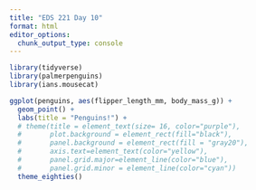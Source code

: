 ```yaml
---
title: "EDS 221 Day 10"
format: html
editor_options: 
  chunk_output_type: console
---
```


```r
library(tidyverse)
library(palmerpenguins)
library(ians.mousecat)
```
```r
ggplot(penguins, aes(flipper_length_mm, body_mass_g)) +
  geom_point() +
  labs(title = "Penguins!") +
  # theme(title = element_text(size= 16, color="purple"),
  #       plot.background = element_rect(fill="black"),
  #       panel.background = element_rect(fill = "gray20"),
  #       axis.text=element_text(color="yellow"),
  #       panel.grid.major=element_line(color="blue"),
  #       panel.grid.minor = element_line(color="cyan"))
  theme_eighties()
```
```r

```

